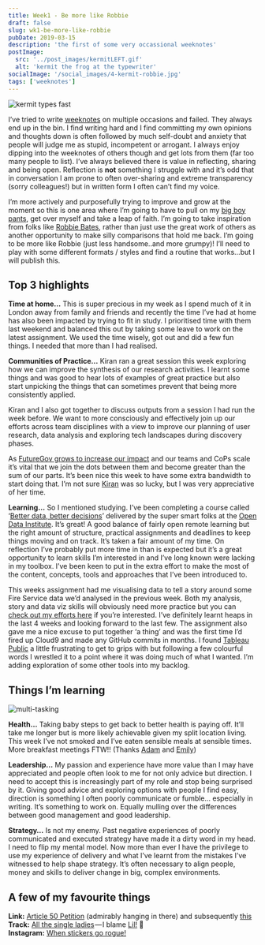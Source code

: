 ```yaml
---
title: Week1 - Be more like Robbie
draft: false
slug: wk1-be-more-like-robbie
pubDate: 2019-03-15
description: 'the first of some very occassional weeknotes'
postImage:
  src: '../post_images/kermitLEFT.gif'
  alt: 'kermit the frog at the typewriter'
socialImage: '/social_images/4-kermit-robbie.jpg'
tags: ['weeknotes']
---
```


![kermit types fast](../post_images/kermitLEFT.gif)

I’ve tried to write [weeknotes](https://weeknot.es/) on multiple occasions and failed. They always end up in the bin. I find writing hard and I find committing my own opinions and thoughts down is often followed by much self-doubt and anxiety that people will judge me as stupid, incompetent or arrogant. I always enjoy dipping into the weeknotes of others though and get lots from them (far too many people to list). I’ve always believed there is value in reflecting, sharing and being open. Reflection is **not** something I struggle with and it’s odd that in conversation I am prone to often over-sharing and extreme transparency (sorry colleagues!) but in written form I often can’t find my voice.

I’m more actively and purposefully trying to improve and grow at the moment so this is one area where I’m going to have to pull on my [big boy pants](https://www.youtube.com/watch?v=5Vtlovqijjo), get over myself and take a leap of faith. I’m going to take inspiration from folks like [Robbie Bates](https://twitter.com/robbie_bates), rather than just use the great work of others as another opportunity to make silly comparisons that hold me back. I’m going to be more like Robbie (just less handsome..and more grumpy)! I’ll need to play with some different formats / styles and find a routine that works…but I will publish this.

## Top 3 highlights

**Time at home…** This is super precious in my week as I spend much of it in London away from family and friends and recently the time I’ve had at home has also been impacted by trying to fit in study. I prioritised time with them last weekend and balanced this out by taking some leave to work on the latest assignment. We used the time wisely, got out and did a few fun things. I needed that more than I had realised.

**Communities of Practice…** Kiran ran a great session this week exploring how we can improve the synthesis of our research activities. I learnt some things and was good to hear lots of examples of great practice but also start unpicking the things that can sometimes prevent that being more consistently applied.

Kiran and I also got together to discuss outputs from a session I had run the week before. We want to more consciously and effectively join up our efforts across team disciplines with a view to improve our planning of user research, data analysis and exploring tech landscapes during discovery phases.

As [FutureGov grows to increase our impact](https://www.wearefuturegov.com/impact) and our teams and CoPs scale it’s vital that we join the dots between them and become greater than the sum of our parts. It’s been nice this week to have some extra bandwidth to start doing that. I’m not sure [Kiran](https://twitter.com/kirankdhillon) was so lucky, but I was very appreciative of her time.

**Learning…** So I mentioned studying. I’ve been completing a course called ‘[Better data, better decisions](https://theodi.org/event/better-data-better-decisions-2019-edition/)’ delivered by the super smart folks at the [Open Data Institute](https://theodi.org/). It’s great! A good balance of fairly open remote learning but the right amount of structure, practical assignments and deadlines to keep things moving and on track. It’s taken a fair amount of my time. On reflection I’ve probably put more time in than is expected but it’s a great opportunity to learn skills I’m interested in and I’ve long known were lacking in my toolbox. I’ve been keen to put in the extra effort to make the most of the content, concepts, tools and approaches that I’ve been introduced to.

This weeks assignment had me visualising data to tell a story around some Fire Service data we’d analysed in the previous week. Both my analysis, story and data viz skills will obviously need more practice but you can [check out my efforts here](https://d1sc0.github.io/odi_assignment3/) if you’re interested. I’ve definitely learnt heaps in the last 4 weeks and looking forward to the last few. The assignment also gave me a nice excuse to put together ‘a thing’ and was the first time I’d fired up Cloud9 and made any GitHub commits in months. I found [Tableau Public](https://public.tableau.com/en-us/s/) a little frustrating to get to grips with but following a few colourful words I wrestled it to a point where it was doing much of what I wanted. I’m adding exploration of some other tools into my backlog.

## Things I’m learning

![multi-tasking](../post_images/dataRIGHT.gif)

**Health…** Taking baby steps to get back to better health is paying off. It’ll take me longer but is more likely achievable given my split location living. This week I’ve not smoked and I’ve eaten sensible meals at sensible times. More breakfast meetings FTW!! (Thanks [Adam](https://twitter.com/adamwalther) and [Emily](https://twitter.com/emilytulloh))

**Leadership…** My passion and experience have more value than I may have appreciated and people often look to me for not only advice but direction. I need to accept this is increasingly part of my role and stop being surprised by it. Giving good advice and exploring options with people I find easy, direction is something I often poorly communicate or fumble… especially in writing. It’s something to work on. Equally mulling over the differences between good management and good leadership.

**Strategy…** Is not my enemy. Past negative experiences of poorly communicated and executed strategy have made it a dirty word in my head. I need to flip my mental model. Now more than ever I have the privilege to use my experience of delivery and what I’ve learnt from the mistakes I’ve witnessed to help shape strategy. It’s often necessary to align people, money and skills to deliver change in big, complex environments.

## A few of my favourite things

**Link:** [Article 50 Petition](https://twitter.com/emilytulloh) (admirably hanging in there) and subsequently [this](https://odileeds.org/projects/petitions/?241584)  
**Track:** [All the single ladies](https://www.youtube.com/watch?v=4m1EFMoRFvY) — I blame [Lil!](https://twitter.com/liliasadair?) 💍  
**Instagram:** [When stickers go rogue!](https://www.instagram.com/p/BvRE_q_gww5/)
